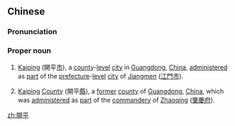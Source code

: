 {{also|开平}}
==Chinese==
{{zh-forms|s=开平|to{{nbsp}}[[open]]<br>[[opening]]<br>[[opened]]|[[peace]]<br>[[pacified]]<br>[[pacification]]}}
===Pronunciation===
{{zh-pron
|m=Kāipíng
|c=hoi1 ping4
|cat=pn
}}

===Proper noun===
{{zh-proper noun}}
# {{lb|zh|geography}} [[Kaiping]] (開平[[市]]), a [[county]]-[[level]] [[city]] in [[Guangdong]], [[China]], [[administer]]ed as [[part]] of the [[prefecture]]-[[level]] [[city]] of [[Jiangmen]] ([[江門]][[市]]).
# {{lb|zh|historical|_|geography}} [[Kaiping]] [[county|County]] (開平[[縣]]), a [[former]] [[county]] of [[Guangdong]], [[China]], which was [[administer]]ed as [[part]] of the [[commandery]] of [[Zhaoqing]] ([[肇慶]][[府]]).

[[zh:開平]]